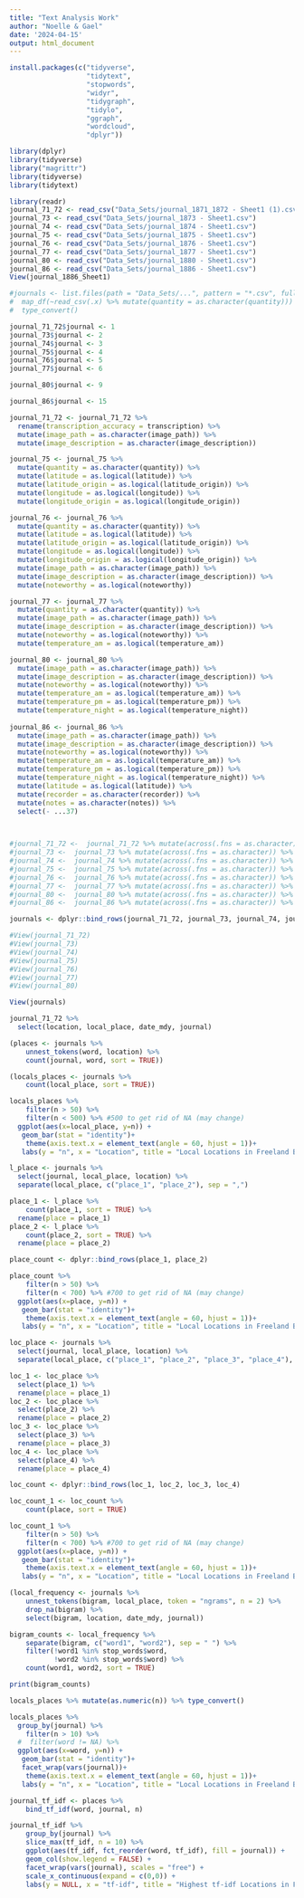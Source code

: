 ```yaml
---
title: "Text Analysis Work"
author: "Noelle & Gael"
date: '2024-04-15'
output: html_document
---
```

```r
install.packages(c("tidyverse", 
                   "tidytext",
                   "stopwords",
                   "widyr",
                   "tidygraph",
                   "tidylo",
                   "ggraph",
                   "wordcloud",
                   "dplyr"))
```


```r
library(dplyr)
library(tidyverse)
library("magrittr") 
library(tidyverse)
library(tidytext)
```


```r
library(readr)
journal_71_72 <- read_csv("Data_Sets/journal_1871_1872 - Sheet1 (1).csv")
journal_73 <- read_csv("Data_Sets/journal_1873 - Sheet1.csv")
journal_74 <- read_csv("Data_Sets/journal_1874 - Sheet1.csv")
journal_75 <- read_csv("Data_Sets/journal_1875 - Sheet1.csv")
journal_76 <- read_csv("Data_Sets/journal_1876 - Sheet1.csv")
journal_77 <- read_csv("Data_Sets/journal_1877 - Sheet1.csv")
journal_80 <- read_csv("Data_Sets/journal_1880 - Sheet1.csv")
journal_86 <- read_csv("Data_Sets/journal_1886 - Sheet1.csv")
View(journal_1886_Sheet1)

```

```r
#journals <- list.files(path = "Data_Sets/...", pattern = "*.csv", full.names = TRUE) %>% 
#  map_df(~read_csv(.x) %>% mutate(quantity = as.character(quantity))) #%>%
#  type_convert()
```

```r
journal_71_72$journal <- 1
journal_73$journal <- 2
journal_74$journal <- 3
journal_75$journal <- 4
journal_76$journal <- 5
journal_77$journal <- 6

journal_80$journal <- 9

journal_86$journal <- 15
```

```r
journal_71_72 <- journal_71_72 %>%
  rename(transcription_accuracy = transcription) %>%
  mutate(image_path = as.character(image_path)) %>%
  mutate(image_description = as.character(image_description))

journal_75 <- journal_75 %>%
  mutate(quantity = as.character(quantity)) %>%
  mutate(latitude = as.logical(latitude)) %>%
  mutate(latitude_origin = as.logical(latitude_origin)) %>%
  mutate(longitude = as.logical(longitude)) %>%
  mutate(longitude_origin = as.logical(longitude_origin))

journal_76 <- journal_76 %>%
  mutate(quantity = as.character(quantity)) %>%
  mutate(latitude = as.logical(latitude)) %>%
  mutate(latitude_origin = as.logical(latitude_origin)) %>%
  mutate(longitude = as.logical(longitude)) %>%
  mutate(longitude_origin = as.logical(longitude_origin)) %>%
  mutate(image_path = as.character(image_path)) %>%
  mutate(image_description = as.character(image_description)) %>%
  mutate(noteworthy = as.logical(noteworthy))

journal_77 <- journal_77 %>%
  mutate(quantity = as.character(quantity)) %>%
  mutate(image_path = as.character(image_path)) %>%
  mutate(image_description = as.character(image_description)) %>%
  mutate(noteworthy = as.logical(noteworthy)) %>%
  mutate(temperature_am = as.logical(temperature_am))

journal_80 <- journal_80 %>%
  mutate(image_path = as.character(image_path)) %>%
  mutate(image_description = as.character(image_description)) %>%
  mutate(noteworthy = as.logical(noteworthy)) %>%
  mutate(temperature_am = as.logical(temperature_am)) %>%
  mutate(temperature_pm = as.logical(temperature_pm)) %>%
  mutate(temperature_night = as.logical(temperature_night))
  
journal_86 <- journal_86 %>%
  mutate(image_path = as.character(image_path)) %>%
  mutate(image_description = as.character(image_description)) %>%
  mutate(noteworthy = as.logical(noteworthy)) %>%
  mutate(temperature_am = as.logical(temperature_am)) %>%
  mutate(temperature_pm = as.logical(temperature_pm)) %>%
  mutate(temperature_night = as.logical(temperature_night)) %>%
  mutate(latitude = as.logical(latitude)) %>%
  mutate(recorder = as.character(recorder)) %>%
  mutate(notes = as.character(notes)) %>%
  select(- ...37)

  
```



```r
#journal_71_72 <-  journal_71_72 %>% mutate(across(.fns = as.character)) %>% type_convert()
#journal_73 <-  journal_73 %>% mutate(across(.fns = as.character)) %>% type_convert()
#journal_74 <-  journal_74 %>% mutate(across(.fns = as.character)) %>% type_convert()
#journal_75 <-  journal_75 %>% mutate(across(.fns = as.character)) %>% type_convert()
#journal_76 <-  journal_76 %>% mutate(across(.fns = as.character)) %>% type_convert()
#journal_77 <-  journal_77 %>% mutate(across(.fns = as.character)) %>% type_convert()
#journal_80 <-  journal_80 %>% mutate(across(.fns = as.character)) %>% type_convert()
#journal_86 <-  journal_86 %>% mutate(across(.fns = as.character)) %>% type_convert()
```

```r
journals <- dplyr::bind_rows(journal_71_72, journal_73, journal_74, journal_75, journal_76, journal_77, journal_80, journal_86)
```

```r
#View(journal_71_72)
#View(journal_73)
#View(journal_74)
#View(journal_75)
#View(journal_76)
#View(journal_77)
#View(journal_80)

View(journals)
```

```r
journal_71_72 %>%
  select(location, local_place, date_mdy, journal)
```

```r
(places <- journals %>%
    unnest_tokens(word, location) %>%
    count(journal, word, sort = TRUE))
```
```r
(locals_places <- journals %>%
    count(local_place, sort = TRUE))
```

```r
locals_places %>%
    filter(n > 50) %>%
    filter(n < 500) %>% #500 to get rid of NA (may change)
  ggplot(aes(x=local_place, y=n)) + 
   geom_bar(stat = "identity")+
    theme(axis.text.x = element_text(angle = 60, hjust = 1))+
   labs(y = "n", x = "Location", title = "Local Locations in Freeland Bunker's Journals")
```
```r
l_place <- journals %>%
  select(journal, local_place, location) %>%
  separate(local_place, c("place_1", "place_2"), sep = ",")

```
```r
place_1 <- l_place %>%
    count(place_1, sort = TRUE) %>%
  rename(place = place_1)
place_2 <- l_place %>%
    count(place_2, sort = TRUE) %>%
  rename(place = place_2)

place_count <- dplyr::bind_rows(place_1, place_2)

```
```r
place_count %>%
    filter(n > 50) %>%
    filter(n < 700) %>% #700 to get rid of NA (may change)
  ggplot(aes(x=place, y=n)) + 
   geom_bar(stat = "identity")+
    theme(axis.text.x = element_text(angle = 60, hjust = 1))+
   labs(y = "n", x = "Location", title = "Local Locations in Freeland Bunker's Journals")
```

```r
loc_place <- journals %>%
  select(journal, local_place, location) %>%
  separate(local_place, c("place_1", "place_2", "place_3", "place_4"), sep = ",")
```
```r
loc_1 <- loc_place %>%
  select(place_1) %>%
  rename(place = place_1)
loc_2 <- loc_place %>%
  select(place_2) %>%
  rename(place = place_2)
loc_3 <- loc_place %>%
  select(place_3) %>%
  rename(place = place_3)
loc_4 <- loc_place %>%
  select(place_4) %>%
  rename(place = place_4)

loc_count <- dplyr::bind_rows(loc_1, loc_2, loc_3, loc_4)
```
```r
loc_count_1 <- loc_count %>%
    count(place, sort = TRUE)
```
```r
loc_count_1 %>%
    filter(n > 50) %>%
    filter(n < 700) %>% #700 to get rid of NA (may change)
  ggplot(aes(x=place, y=n)) + 
   geom_bar(stat = "identity")+
    theme(axis.text.x = element_text(angle = 60, hjust = 1))+
   labs(y = "n", x = "Location", title = "Local Locations in Freeland Bunker's Journals")
```




```r
(local_frequency <- journals %>%
    unnest_tokens(bigram, local_place, token = "ngrams", n = 2) %>% 
    drop_na(bigram) %>%
    select(bigram, location, date_mdy, journal))
```
```r
bigram_counts <- local_frequency %>%
    separate(bigram, c("word1", "word2"), sep = " ") %>%
    filter(!word1 %in% stop_words$word,
           !word2 %in% stop_words$word) %>%
    count(word1, word2, sort = TRUE)

print(bigram_counts)
```



```r
locals_places %>% mutate(as.numeric(n)) %>% type_convert()

locals_places %>%
  group_by(journal) %>%
    filter(n > 10) %>%
  #  filter(word != NA) %>%
  ggplot(aes(x=word, y=n)) + 
   geom_bar(stat = "identity")+
   facet_wrap(vars(journal))+
    theme(axis.text.x = element_text(angle = 60, hjust = 1))+
   labs(y = "n", x = "Location", title = "Local Locations in Freeland Bunker's Journals")
```


```r
journal_tf_idf <- places %>%
    bind_tf_idf(word, journal, n) 
```
```r
journal_tf_idf %>%
    group_by(journal) %>%
    slice_max(tf_idf, n = 10) %>%
    ggplot(aes(tf_idf, fct_reorder(word, tf_idf), fill = journal)) +
    geom_col(show.legend = FALSE) +
    facet_wrap(vars(journal), scales = "free") +
    scale_x_continuous(expand = c(0,0)) +
    labs(y = NULL, x = "tf-idf", title = "Highest tf-idf Locations in Freeland Bunker's Journals")
```



